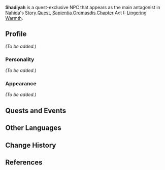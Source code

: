 {{Meta
|missing_NPC_profile  = yes
}}
{{Character Infobox
|type             = Quest NPC
|image            = NPC Shadiyah.png
|region           = Sumeru
|affiliation      = 
|title            = 

|ancestry         = <!-- Clan/family -->
|father           = 
|mother           = 
|spouse           = 
|sibling          = 
|child            = 
|relative         = 

|voiceEN          = [[imdb:nm9754233|Valory Pierce]]<ref>Twitter: [https://twitter.com/valorypierce/status/1594924569059627008 EN VA Self Announcement]</ref>
|voiceCN          = 
|voiceJP          = 
}}
'''Shadiyah''' is a quest-exclusive NPC that appears as the main antagonist in [[Nahida]]'s [[Story Quest]], [[Sapientia Oromasdis Chapter]] Act I: [[Lingering Warmth]].

==Profile==
<!--Detailed story/lore information goes here.-->
''(To be added.)''

===Personality===
''(To be added.)''

===Appearance===
<!--Keep appearance section short and concise. Limit to 2 paragraphs with 3-4 sentences each.-->
''(To be added.)''

==Quests and Events==
{{Quests and Events}}
<!--
==Trivia==
* 
-->
==Other Languages==
{{Other Languages
|default_hidden = 1
|en      = Shadiyah
|zhs     = 莎迪耶
|zhs_rm  = Shādíyē
|zht     = 莎迪耶
|zht_rm  = Shādíyé
|ja      = シャディヤ
|ja_rm   = Shadiya
|ko      = 샤디야
|ko_rm   = Syadiya
|es      = Shadiyah
|fr      = Shadiyah
|ru      = Шадия
|th      = Shadiyah
|vi      = Shadiyah
|de      = Shadiyah
|id      = Shadiyah
|pt      = Shadiyah
}}

==Change History==
{{Change History|3.2}}

==References==
{{Reflist}}